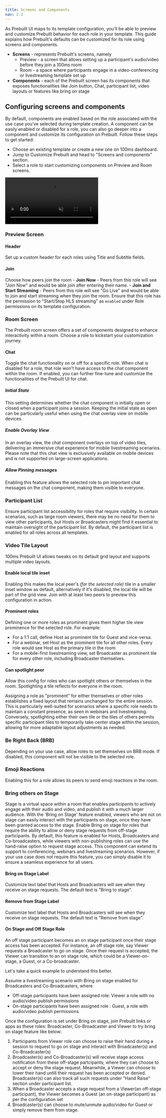 ```yaml
---
title: Screens and Components
nav: 2.3
---
```


As Prebuilt UI maps to its template configuration, you'll be able to preview and customize Prebuilt behavior for each role in your template. This guide explains how Prebuilt's defaults can be customized for its role using screens and components.

- **Screens** - represents Prebuilt's screens, namely 
	- Preview - a screen that allows setting up a participant's audio/video before they join a 100ms room
	- Room - a space where participants engage in a video-conferencing or livestreaming template set up
- **Components** - each of the Prebuilt screen has its components that exposes functionalities like Join button, Chat, participant list, video layouts or features like bring on stage

## Configuring screens and components 
By default, components are enabled based on the role associated with the use case you've selected during template creation. A component can be easily enabled or disabled for a role, you can also go deeper into a component and customize its configuration on Prebuilt. Follow these steps to get started:

- Choose an existing template or create a new one on 100ms dashboard.
- Jump to Customize Prebuilt and head to "Screens and components" section.
- Select a role to start customizing components on Preview and Room screens.

<video loop="true" autoplay="autoplay" controls="controls" id="vid" muted>
<source src="/docs/docs/v2/customiser.mp4" type="video/mp4" />
</video>

### Preview Screen

#### Header
Set up a custom header for each roles using Title and Subtitle fields.
#### Join
Choose how peers join the room
	- **Join Now** - Peers from this role will see "Join Now" and would be able join after entering their name.
	- **Join and Start Streaming** - Peers from this role will see "Go Live" and would be able to join and start streaming when they join the room. Ensure that this role has the permission to "Start/Stop HLS streaming" as `enabled` under Role permissions on its template configuration.

### Room Screen
The Prebuilt room screen offers a set of components designed to enhance interactivity within a room. Choose a role to kickstart your customization journey.

#### Chat
Toggle the chat functionality on or off for a specific role. When chat is disabled for a role, that role won't have access to the chat component within the room. If enabled, you can further fine-tune and customize the functionalities of the Prebuilt UI for chat.

##### Initial State
This setting determines whether the chat component is initially open or closed when a participant joins a session. Keeping the initial state as open can be particularly useful when using the chat overlay view on mobile devices.

##### Enable Overlay View
In an overlay view, the chat component overlays on top of video tiles, delivering an immersive chat experience for mobile livestreaming scenarios. Please note that this chat view is exclusively available on mobile devices and is not supported on large-screen applications.

##### Allow Pinning messages
Enabling this feature allows the selected role to pin important chat messages on the chat component, making them visible to everyone.


### Participant List
Ensure participant list accessibility for roles that require visibility. In certain scenarios, such as large room viewers, there may be no need for them to view other participants, but Hosts or Broadcasters might find it essential to maintain oversight of the participant list. By default, the participant list is enabled for all roles across all templates.

### Video Tile Layout
100ms Prebuilt UI allows tweaks on its default grid layout and supports multiple video layouts.

#### Enable local tile inset
Enabling this makes the local peer's *(for the selected role)* tile in a smaller inset window as default, alternatively if it's disabled, the local tile will be part of the grid view. Join with at least two peers to preview this configuration in action.

#### Prominent roles
Defining one or more roles as prominent gives them higher tile view prominence for the selected role. For example:
- For a 1:1 call, define Host as prominent tile for Guest and vice-versa. 
- For a webinar, set Host as the prominent tile for all other roles. Every role would see Host as the primary tile in the room
- For a mobile-first livestreaming view, set Broadcaster as prominent tile for every other role, including Broadcaster themselves.

#### Can spotlight peer
Allow this config for roles who can spotlight others or themselves in the room. Spotlighting a tile reflects for everyone in the room.

<Note title ="Different in Prominence and Spotlight">
Assigning a role as "prominent" for either themselves or other roles establishes a fixed layout that remains unchanged for the entire session. This is particularly well-suited for scenarios where a specific role needs to maintain a constant presence, as seen in webinars and livestreaming. Conversely, spotlighting either their own tile or the tiles of others permits specific participant tiles to temporarily take center stage within the session, allowing for more adaptable layout adjustments as needed.
</Note>

### Be Right Back (BRB)
Depending on your use case, allow roles to set themselves on BRB mode. If disabled, this component will not be visible to the selected role.


### Emoji Reactions
Enabling this for a role allows its peers to send emoji reactions in the room. 

### Bring others on Stage
Stage is a virtual space within a room that enables participants to actively engage with their audio and video, and publish it with a much larger audience. With the 'Bring on Stage' feature enabled, viewers who are not on stage can easily interact with the participants on stage, once they have been granted access to the stage.
Enable Bring on stage for roles that require the ability to allow or deny stage requests from off-stage participants. By default, this feature is enabled for Hosts, Broadcasters and Co-broadcasters, while viewers with non-publishing roles can use the hand-raise option to request stage access. This component can extend its support to conferencing, webinars and livestreaming scenarios. However, if your use case does not require this feature, you can simply disable it to ensure a seamless experience for all users. 

#### Bring on Stage Label

Customize text label that Hosts and Broadcasters will see when they receive on stage requests. The default text is "Bring to stage".

#### Remove from Stage Label

Customize text label that Hosts and Broadcasters will see when they receive on stage requests. The default text is "Remove from stage".

#### On Stage and Off Stage Role
An off stage participant becomes an on stage participant once their stage access has been accepted. For instance, an off stage role, say Viewer requests a Broadcaster to go on stage. Once their request is accepted, the Viewer can transition to an on stage role, which could be a Viewer-on-stage, a Guest, or a Co-broadcaster. 

Let's take a quick example to understand this better. 

Assume a livestreaming scenario with Bring on stage enabled for Broadcasters and Co-Broadcasters, where 
- Off-stage participants have been assigned role: Viewer a role with no audio/video publish permissions
- On-stage participants have been assigned role : Guest, a role with audio/video publish permissions

Once the configuration is set under Bring on stage, join Prebuilt links or apps as these roles: Broadcaster, Co-Broadcaster and Viewer to try bring on stage feature like below:
1. Participants from Viewer role can choose to raise their hand during a session to request to go on stage and interact with Broadcaster(s) and Co-Broadcaster(s)
2. Broadcaster(s) and Co-Broadcaster(s) will receive stage access notification from these off-stage partcipants; where they can choose to accept or deny the stage request. Meanwhile, a Viewer can choose to lower their hand untill their request has been accepted or denied. Broadcaster(s) can also track all such requests under "Hand Raise" section under participant list.
3. When a Broadcaster accepts a stage request from a Viewer(an off-stage participant), the Viewer becomes a Guest (an on-stage participant) as per the configuration set
4. Broadcaster(s) can choose to mute/unmute audio/video for Guest or simply remove them from stage.
